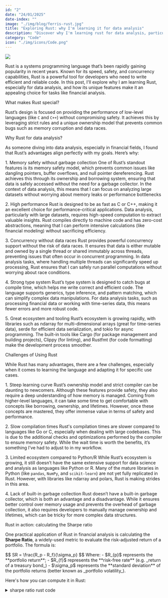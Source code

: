 ```yaml
---
id: "2"
date: "24/01/2025"
date-index: ""
image: "./img/blog/ferris-rust.jpg"
title: "Exploring Rust: why I'm learning it for data analysis"
description: "Discover why I'm learning rust for data analysis, particularly in financial applications."
category: "Code"
icon: "./img/icons/Code.png"
---
```



<img
  src="../img/blog/ferris-rust.jpg"
  className="rounded-[10px] h-[400px] w-[500px]"
/>

Rust is a systems programming language that’s been rapidly gaining popularity in recent years. Known for its speed, safety, and concurrency capabilities, Rust is a powerful tool for developers who need to write efficient and reliable code. In this post, I'll explore why I am learning Rust, especially for data analysis, and how its unique features make it an appealing choice for tasks like financial analysis.

<MdxH3>What makes Rust special?</MdxH3>

Rust’s design is focused on providing the performance of low-level languages (like `C` and `C++`) without compromising safety. It achieves this by leveraging strict rules and a unique ownership model that prevents common bugs such as memory corruption and data races.

<MdxH3>Why Rust for data analysis?</MdxH3>

As someone diving into data analysis, especially in financial fields, I found that Rust’s advantages align perfectly with my goals. Here’s why:

<ListItem>1. Memory safety without garbage collection</ListItem>
One of Rust’s standout features is its memory safety model, which prevents common
issues like dangling pointers, buffer overflows, and null pointer dereferencing.
Rust achieves this through its ownership and borrowing system, ensuring that data
is safely accessed without the need for a garbage collector. In the context of data
analysis, this means that I can focus on analyzing large datasets without worrying
about memory leaks or performance bottlenecks

<ListItem>2. High performance</ListItem>
Rust is designed to be as fast as C or C++, making it an excellent choice for performance-critical
applications. Data analysis, particularly with large datasets, requires high-speed
computation to extract valuable insights. Rust compiles directly to machine code
and has zero-cost abstractions, meaning that I can perform intensive calculations
(like financial modeling) without sacrificing efficiency.

<ListItem>3. Concurrency without data races</ListItem>
Rust provides powerful concurrency support without the risk of data races. It ensures
that data is either mutable and owned by a single thread or shared immutably across
threads, preventing issues that often occur in concurrent programming. In data analysis
tasks, where handling multiple threads can significantly speed up processing, Rust
ensures that I can safely run parallel computations without worrying about race conditions.

<ListItem>4. Strong type system</ListItem>
Rust’s type system is designed to catch bugs at compile time, which helps me write
correct and efficient code. The language supports generics, type inference, and pattern
matching, which can simplify complex data manipulations. For data analysis tasks,
such as processing financial data or working with time-series data, this means fewer
errors and more robust code.

<ListItem>5. Great ecosystem and tooling</ListItem>
Rust’s ecosystem is growing rapidly, with libraries such as ndarray for multi-dimensional
arrays (great for time-series data), serde for efficient data serialization, and
tokio for async programming. The built-in tools like Cargo (for package management
and building projects), Clippy (for linting), and Rustfmt (for code formatting) make
the development process smoother.

<MdxH3>Challenges of Using Rust</MdxH3>

While Rust has many advantages, there are a few challenges, especially when it comes to learning the language and adapting it for specific use cases.

<ListItem>1. Steep learning curve</ListItem>
Rust’s ownership model and strict compiler can be daunting to newcomers. Although
these features provide safety, they also require a deep understanding of how memory
is managed. Coming from higher-level languages, it can take some time to get comfortable
with concepts like borrowing, ownership, and lifetimes. However, once these concepts
are mastered, they offer immense value in terms of safety and performance.

<ListItem>2. Slow compilation times</ListItem>
Rust's compilation times are slower compared to languages like Go or C, especially
when dealing with large codebases. This is due to the additional checks and optimizations
performed by the compiler to ensure memory safety. While the wait time is worth the
benefits, it’s something I’ve had to adjust to in my workflow.

<ListItem>3. Limited ecosystem compared to Python/R</ListItem>
While Rust’s ecosystem is growing, it still doesn’t have the same extensive support
for data science and analysis as languages like Python or R. Many of the mature libraries
in Python (like `pandas`, `NumPy`, and `scikit-learn`) are not yet fully replicated
in Rust. However, with libraries like ndarray and polars, Rust is making strides
in this area.

<ListItem>4. Lack of built-in garbage collection</ListItem>
Rust doesn’t have a built-in garbage collector, which is both an advantage and a
disadvantage. While it ensures better control over memory usage and prevents the
overhead of garbage collection, it also requires developers to manually manage ownership
and lifetimes, which can be tricky for more complex data structures.

<MdxH3>Rust in action: calculating the Sharpe ratio</MdxH3>

One practical application of Rust in financial analysis is calculating the **Sharpe Ratio**, a widely-used metric to evaluate the risk-adjusted return of a portfolio. The formula is:

<MathBlock>
    $$ SR = \frac{R_p - R_f}{\sigma_p} $$
</MathBlock>
Where:
- $R_{p}$ represents the **portfolio return**;
- $R_{f}$ represents the **risk-free rate** (e.g. _return of a treasury bond_)
- $\sigma_p$ represents the **standard deviation** of the portfolio returns (better known as _portfolio volatility_).

Here's how you can compute it in Rust:

<details>
    <summary className="text-foreground-2 cursor-pointer">sharpe ratio rust code</summary>
```rust
use std::f64;

// calculates the mean of a vector of returns
fn calcualte_mean(returns: &[f64]) -> f64 {
let sum: f64 = returns.iter().sum();
sum / returns.len() as f64
}

// calculates the standard deviation of the returns
fn calculate_std(returns: &[f64], mean: f64) -> f64 {
let variance: f64 = returns.iter()
.map(|r| (r - mean).powi(2))
.sum::<f64>()
/ (returns.len() - 1) as f64;
variance.sqrt()
}

// Calculates the Sharpe Ratio of a portfolio
fn calculate_sharpe_ratio(returns: &[f64], risk_free_rate: f64) -> f64 {
let mean_return = calculate_mean(returns);
let std_dev = calculate_std_dev(returns, mean_return);

    if std_dev == 0.0 {
        f64::NAN // Avoid division by zero
    } else {
        (mean_return - risk_free_rate) / std_dev
    }

}

fn main() {
let portfolio_returns = [0.01, 0.015, 0.02, 0.005, -0.01]; // Example portfolio returns
let risk_free_rate = 0.002; // Example risk-free rate (e.g., 0.2%)

    let sharpe_ratio = calculate_sharpe_ratio(&portfolio_returns, risk_free_rate);

    if sharpe_ratio.is_nan() {
        println!("The standard deviation is zero; Sharpe Ratio cannot be calculated.");
    } else {
        println!("The Sharpe Ratio of the portfolio is: {:.4}", sharpe_ratio);
    }

}

// Example output:
// The Sharpe Ratio of the portfolio is: 0.9405

```
</details>

How the code works:

<ListItem>1. Mean calculations</ListItem>
The `calcualte_mean` function computes the average return of the portfolio.

<ListItem>2. Standard deviation</ListItem>
The `calculate_std` function calculate the portfolio's return volatility.

<ListItem>3. Sharpe ratio</ListItem>
The `calculate_sharpe_ratio` function implements the formula, subtracting the risk-free
rate from the mean return and dividing by the standard deviation.

<MdxH3>Conclusion</MdxH3>

Rust is emerging as an excellent choice for data analysis, particularly in fields like financial analysis where speed, safety, and concurrency are critical. While the ecosystem for data analysis is still growing, Rust’s unique features, memory safety, high performance, and concurrency support make it ideal for processing large datasets and performing complex calculations.

The example of calculating the Sharpe Ratio demonstrates Rust’s capability to handle financial computations efficiently, ensuring accuracy and reliability. As I continue learning Rust, I’m excited to explore its potential for high-performance data analysis and its application in solving real-world financial problems.

If you’re looking for a language that combines safety, performance, and scalability, Rust is well worth the investment, particularly for data-driven domains like finance.

```

```

```
